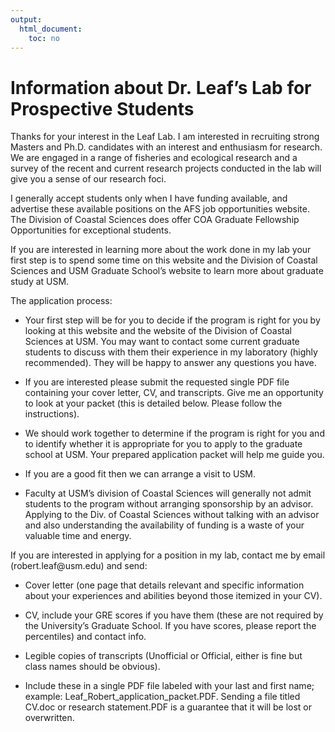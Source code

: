 ---
output:
  html_document:
    toc: no
---
# Information about Dr. Leaf's Lab for Prospective Students

Thanks for your interest in the Leaf Lab. I am interested in recruiting strong Masters and Ph.D. candidates with an interest and enthusiasm for research. We are engaged in a range of fisheries and ecological research and a survey of the recent and current research projects conducted in the lab will give you a sense of our research foci. 

I generally accept students only when I have funding available, and advertise these available positions on the AFS job opportunities website. The Division of Coastal Sciences does offer COA Graduate Fellowship Opportunities for exceptional students.

If you are interested in learning more about the work done in my lab your first step is to spend some time on this website and the Division of Coastal Sciences and USM Graduate School's website to learn more about graduate study at USM.

The application process:

+ Your first step will be for you to decide if the program is right for you by looking at this website and the website of the Division of Coastal Sciences at USM. You may want to contact some current graduate students to discuss with them their experience in my laboratory (highly recommended). They will be happy to answer any questions you have.

+ If you are interested please submit the requested single PDF file containing your cover letter, CV, and transcripts. Give me an opportunity to look at your packet (this is detailed below. Please follow the instructions).

+ We should work together to determine if the program is right for you and to identify whether it is appropriate for you to apply to the graduate school at USM. Your prepared application packet will help me guide you.

+ If you are a good fit then we can arrange a visit to USM.

+ Faculty at USM's division of Coastal Sciences will generally not admit students to the program without arranging sponsorship by an advisor. Applying to the Div. of Coastal Sciences without talking with an advisor and also understanding the availability of funding is a waste of your valuable time and energy.

If you are interested in applying for a position in my lab, contact me by email (robert.leaf@usm.edu) and send:

+ Cover letter (one page that details relevant and specific information about your experiences and abilities beyond those itemized in your CV).

+ CV, include your GRE scores if you have them (these are not required by the University's Graduate School. If you have scores, please report the percentiles) and contact info.

+ Legible copies of transcripts (Unofficial or Official, either is fine but class names should be obvious).

+ Include these in a single PDF file labeled with your last and first name; example: Leaf_Robert_application_packet.PDF. Sending a file titled CV.doc or research statement.PDF is a guarantee that it will be lost or overwritten.